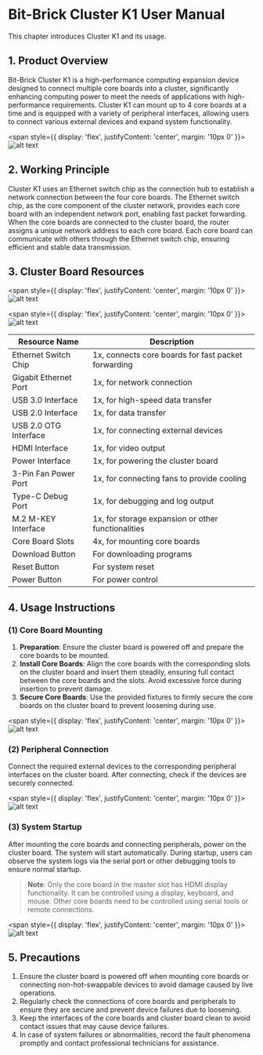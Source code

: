 # Bit-Brick Cluster K1 User Manual

This chapter introduces Cluster K1 and its usage.

## 1. Product Overview

Bit-Brick Cluster K1 is a high-performance computing expansion device designed to connect multiple core boards into a cluster, significantly enhancing computing power to meet the needs of applications with high-performance requirements. Cluster K1 can mount up to 4 core boards at a time and is equipped with a variety of peripheral interfaces, allowing users to connect various external devices and expand system functionality.

<span style={{ 
  display: 'flex', 
  justifyContent: 'center',
  margin: '10px 0'
}}>
![alt text](./static/k1_cluster.png)
</span>

## 2. Working Principle

Cluster K1 uses an Ethernet switch chip as the connection hub to establish a network connection between the four core boards. The Ethernet switch chip, as the core component of the cluster network, provides each core board with an independent network port, enabling fast packet forwarding. When the core boards are connected to the cluster board, the router assigns a unique network address to each core board. Each core board can communicate with others through the Ethernet switch chip, ensuring efficient and stable data transmission.

## 3. Cluster Board Resources

<span style={{ 
  display: 'flex', 
  justifyContent: 'center',
  margin: '10px 0'
}}>
![alt text](./static/k1_cluster_front.png)
</span>

<span style={{ 
  display: 'flex', 
  justifyContent: 'center',
  margin: '10px 0'
}}>
![alt text](./static/k1_cluster_back.png)
</span>

| Resource Name         | Description                                                        |
|-----------------------|--------------------------------------------------------------------|
| Ethernet Switch Chip  | 1x, connects core boards for fast packet forwarding               |
| Gigabit Ethernet Port | 1x, for network connection                                        |
| USB 3.0 Interface     | 1x, for high-speed data transfer                                  |
| USB 2.0 Interface     | 1x, for data transfer                                             |
| USB 2.0 OTG Interface | 1x, for connecting external devices                               |
| HDMI Interface        | 1x, for video output                                              |
| Power Interface       | 1x, for powering the cluster board                                |
| 3-Pin Fan Power Port  | 1x, for connecting fans to provide cooling                        |
| Type-C Debug Port     | 1x, for debugging and log output                                  |
| M.2 M-KEY Interface   | 1x, for storage expansion or other functionalities                |
| Core Board Slots      | 4x, for mounting core boards                                      |
| Download Button       | For downloading programs                                         |
| Reset Button          | For system reset                                                 |
| Power Button          | For power control                                                |

## 4. Usage Instructions

### (1) Core Board Mounting

1. **Preparation**: Ensure the cluster board is powered off and prepare the core boards to be mounted.
2. **Install Core Boards**: Align the core boards with the corresponding slots on the cluster board and insert them steadily, ensuring full contact between the core boards and the slots. Avoid excessive force during insertion to prevent damage.
3. **Secure Core Boards**: Use the provided fixtures to firmly secure the core boards on the cluster board to prevent loosening during use.

<span style={{
display: 'flex',
justifyContent: 'center',
margin: '10px 0'
}}>
![alt text](./static/ssom_k1_getting_start_image.png)
</span>

### (2) Peripheral Connection

Connect the required external devices to the corresponding peripheral interfaces on the cluster board. After connecting, check if the devices are securely connected.

<span style={{
display: 'flex',
justifyContent: 'center',
margin: '10px 0'
}}>
![alt text](./static/ssom_k1_getting_start_image-1.png)
</span>

### (3) System Startup

After mounting the core boards and connecting peripherals, power on the cluster board. The system will start automatically. During startup, users can observe the system logs via the serial port or other debugging tools to ensure normal startup.

> **Note**: Only the core board in the master slot has HDMI display functionality. It can be controlled using a display, keyboard, and mouse. Other core boards need to be controlled using serial tools or remote connections.

<span style={{
display: 'flex',
justifyContent: 'center',
margin: '10px 0'
}}>
![alt text](./static/ssom_k1_getting_start_image-2.png)
</span>

## 5. Precautions

1. Ensure the cluster board is powered off when mounting core boards or connecting non-hot-swappable devices to avoid damage caused by live operations.
2. Regularly check the connections of core boards and peripherals to ensure they are secure and prevent device failures due to loosening.
3. Keep the interfaces of the core boards and cluster board clean to avoid contact issues that may cause device failures.
4. In case of system failures or abnormalities, record the fault phenomena promptly and contact professional technicians for assistance.
